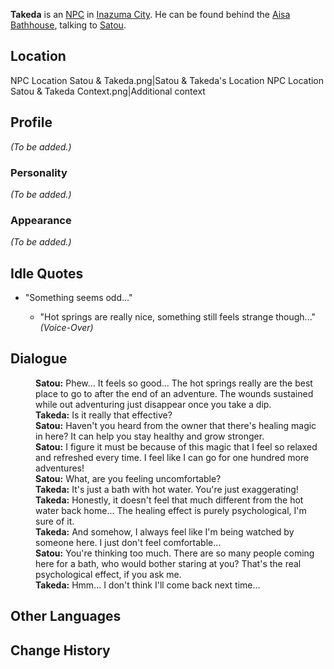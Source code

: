 {{Meta
<!-- REMOVE THIS TEMPLATE AFTER ADDING MISSING INFO -->
|missing_NPC_profile  = yes
}}
{{Character Infobox
|image            = NPC Takeda.png
|region           = Inazuma
|affiliation      = Adventurers' Guild
|title            = Adventurer
|type             = NPC
}}
'''Takeda''' is an [[NPC]] in [[Inazuma City]]. He can be found behind the [[Aisa Bathhouse]], talking to [[Satou]].

==Location==
<gallery hideaddbutton="true" captionalign="center">
NPC Location Satou & Takeda.png|Satou & Takeda's Location
NPC Location Satou & Takeda Context.png|Additional context
</gallery>

==Profile==
<!-- detailed story/lore information goes here -->
''(To be added.)''

===Personality===
''(To be added.)''

===Appearance===
''(To be added.)''

==Idle Quotes==
*"Something seems odd..."
**{{A|VO Takeda 01.ogg}} "Hot springs are really nice, something still feels strange though..." ''(Voice-Over)''

==Dialogue==
{{Dialogue start}}
:'''Satou:''' Phew... It feels so good... The hot springs really are the best place to go to after the end of an adventure. The wounds sustained while out adventuring just disappear once you take a dip.
:'''Takeda:''' Is it really that effective?
:'''Satou:''' Haven't you heard from the owner that there's healing magic in here? It can help you stay healthy and grow stronger.
:'''Satou:''' I figure it must be because of this magic that I feel so relaxed and refreshed every time. I feel like I can go for one hundred more adventures!
:'''Satou:''' What, are you feeling uncomfortable?
:'''Takeda:''' It's just a bath with hot water. You're just exaggerating!
:'''Takeda:''' Honestly, it doesn't feel that much different from the hot water back home... The healing effect is purely psychological, I'm sure of it.
:'''Takeda:''' And somehow, I always feel like I'm being watched by someone here. I just don't feel comfortable...
:'''Satou:''' You're thinking too much. There are so many people coming here for a bath, who would bother staring at you? That's the real psychological effect, if you ask me.
:'''Takeda:''' Hmm... I don't think I'll come back next time...
{{Dialogue end}}

==Other Languages==
{{Other Languages|default_hidden = 1
|en      = Takeda
|zhs     = 武田
|zhs_rm  = Wǔtián
|zht     = 武田
|zht_rm  = Wǔtián
|ja      = 武田
|ja_rm   = Takeda
|ko      = 타케다
|ko_rm   = Takeda
|es      = Takeda
|fr      = Takeda
|ru      = Такэда
|th      = Takeda
|vi      = Takeda
|de      = Takeda
|id      = Takeda
|pt      = Takeda
}}

==Change History==
{{Change History|2.0}}